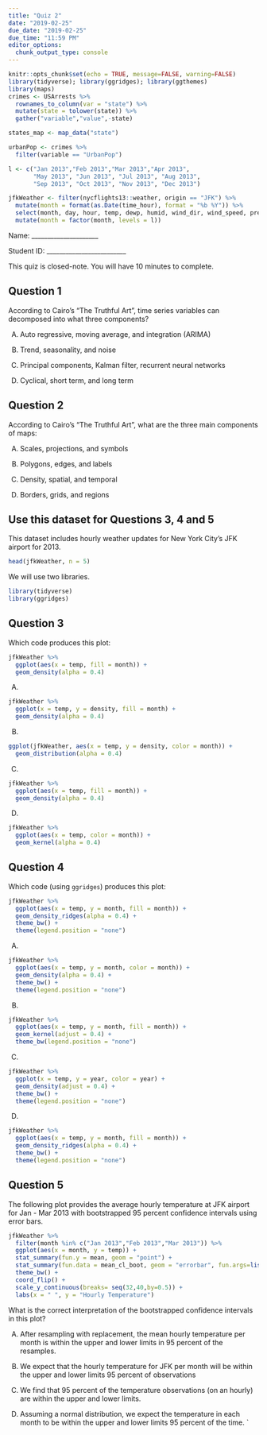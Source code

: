 ```yaml
---
title: "Quiz 2"
date: "2019-02-25"
due_date: "2019-02-25"
due_time: "11:59 PM"
editor_options: 
  chunk_output_type: console
---
```


```r
knitr::opts_chunk$set(echo = TRUE, message=FALSE, warning=FALSE)
library(tidyverse); library(ggridges); library(ggthemes)
library(maps)
crimes <- USArrests %>%
  rownames_to_column(var = "state") %>%
  mutate(state = tolower(state)) %>%
  gather("variable","value",-state)

states_map <- map_data("state")

urbanPop <- crimes %>%
  filter(variable == "UrbanPop") 

l <- c("Jan 2013","Feb 2013","Mar 2013","Apr 2013",
       "May 2013", "Jun 2013", "Jul 2013", "Aug 2013",
       "Sep 2013", "Oct 2013", "Nov 2013", "Dec 2013")

jfkWeather <- filter(nycflights13::weather, origin == "JFK") %>%
  mutate(month = format(as.Date(time_hour), format = "%b %Y")) %>%
  select(month, day, hour, temp, dewp, humid, wind_dir, wind_speed, precip) %>%
  mutate(month = factor(month, levels = l))
```

Name: _____________________

Student ID: _________________________

This quiz is closed-note. You will have 10 minutes to complete.


## Question 1

According to Cairo's "The Truthful Art", time series variables can decomposed into what three components?

A) Auto regressive, moving average, and integration (ARIMA)

B) Trend, seasonality, and noise

C) Principal components, Kalman filter, recurrent neural networks

D) Cyclical, short term, and long term

## Question 2

According to Cairo's "The Truthful Art", what are the three main components of maps:

A) Scales, projections, and symbols

B) Polygons, edges, and labels

C) Density, spatial, and temporal

D) Borders, grids, and regions

##  Use this dataset for Questions 3, 4 and 5

This dataset includes hourly weather updates for New York City's JFK airport for 2013.

```r
head(jfkWeather, n = 5)
```

We will use two libraries.

```r
library(tidyverse)
library(ggridges)
```


## Question 3

Which code produces this plot:

```r
jfkWeather %>%
  ggplot(aes(x = temp, fill = month)) +
  geom_density(alpha = 0.4)
```

A)

```r
jfkWeather %>%
  ggplot(x = temp, y = density, fill = month) +
  geom_density(alpha = 0.4)
```

B)

```r
ggplot(jfkWeather, aes(x = temp, y = density, color = month)) +
  geom_distribution(alpha = 0.4)
```

C)

```r
jfkWeather %>%
  ggplot(aes(x = temp, fill = month)) +
  geom_density(alpha = 0.4)
```

D)

```r
jfkWeather %>%
  ggplot(aes(x = temp, color = month)) +
  geom_kernel(alpha = 0.4)
```

## Question 4

Which code (using `ggridges`) produces this plot:

```r
jfkWeather %>%
  ggplot(aes(x = temp, y = month, fill = month)) +
  geom_density_ridges(alpha = 0.4) + 
  theme_bw() +
  theme(legend.position = "none")
```

A)

```r
jfkWeather %>%
  ggplot(aes(x = temp, y = month, color = month)) +
  geom_density(alpha = 0.4) + 
  theme_bw() +
  theme(legend.position = "none")
```

B)

```r
jfkWeather %>%
  ggplot(aes(x = temp, y = month, fill = month)) +
  geom_kernel(adjust = 0.4) + 
  theme_bw(legend.position = "none")
```

C)

```r
jfkWeather %>%
  ggplot(x = temp, y = year, color = year) +
  geom_density(adjust = 0.4) + 
  theme_bw() +
  theme(legend.position = "none")
```

D)

```r
jfkWeather %>%
  ggplot(aes(x = temp, y = month, fill = month)) +
  geom_density_ridges(alpha = 0.4) + 
  theme_bw() +
  theme(legend.position = "none")
```

## Question 5

The following plot provides the average hourly temperature at JFK airport for Jan - Mar 2013 with bootstrapped 95 percent confidence intervals using error bars.

```r
jfkWeather %>%
  filter(month %in% c("Jan 2013","Feb 2013","Mar 2013")) %>%
  ggplot(aes(x = month, y = temp)) +
  stat_summary(fun.y = mean, geom = "point") + 
  stat_summary(fun.data = mean_cl_boot, geom = "errorbar", fun.args=list(conf.int = .95) ) + 
  theme_bw() +
  coord_flip() +
  scale_y_continuous(breaks= seq(32,40,by=0.5)) +
  labs(x = " ", y = "Hourly Temperature")
```

What is the correct interpretation of the bootstrapped confidence intervals in this plot?

A) After resampling with replacement, the mean hourly temperature per month is within the upper and lower limits in 95 percent of the resamples.

B) We expect that the hourly temperature for JFK per month will be within the upper and lower limits 95 percent of observations

C) We find that 95 percent of the temperature observations (on an hourly) are within the upper and lower limits.

D) Assuming a normal distribution, we expect the temperature in each month to be within the upper and lower limits 95 percent of the time.
` 
